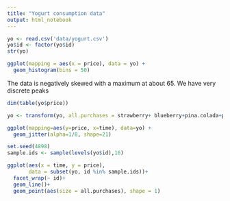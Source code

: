 ```yaml
---
title: "Yogurt consumption data"
output: html_notebook
---
```

```r
yo <- read.csv('data/yogurt.csv')
yo$id <- factor(yo$id)
str(yo)
```

```r
ggplot(mapping = aes(x = price), data = yo) +
  geom_histogram(bins = 50)
```
The data is negatively skewed with a maximum at about 65.
We have very discrete peaks
```r
dim(table(yo$price))
```

```r
yo <- transform(yo, all.purchases = strawberry+ blueberry+pina.colada+plain+mixed.berry)
```

```r
ggplot(mapping=aes(y=price, x=time), data=yo) +
  geom_jitter(alpha=1/8, shape=21)
```

```r
set.seed(4898)
sample.ids <- sample(levels(yo$id),16)

ggplot(aes(x = time, y = price),
       data = subset(yo, id %in% sample.ids))+
  facet_wrap(~ id)+
  geom_line()+
  geom_point(aes(size = all.purchases), shape = 1)
```

```r

```

